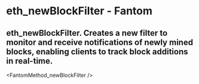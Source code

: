 # eth_newBlockFilter - Fantom

## eth_newBlockFilter. Creates a new filter to monitor and receive notifications of newly mined blocks, enabling clients to track block additions in real-time.


<FantomMethod_newBlockFilter />

